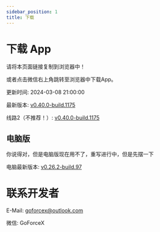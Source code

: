 ```yaml
---
sidebar_position: 1
title: 下载
---
```



# 下载 App

请将本页面链接复制到浏览器中！

或者点击微信右上角跳转至浏览器中下载App。

更新时间: 2024-03-08 21:00:00

最新版本: [v0.40.0-build.1175](https://app-dist-1307054264.file.myqcloud.com/actions/prescore_flutter/175/apk/app-release-signed.apk)

线路2（不推荐！）: [v0.40.0-build.1175](https://dl.bjbybbs.com/actions/prescore_flutter/175/apk/app-release-signed.apk)

## 电脑版

你说得对，但是电脑版现在用不了，重写进行中，但是先摆一下

电脑最新版本: [v0.26.2-build.97](https://matrix-dl.bjbybbs.com/without-ci/prescore-flutter-windows/SRInstaller-v0.26.2.exe)

# 联系开发者

E-Mail: [goforcex@outlook.com](mailto:goforcex@outlook.com)

微信: <Heimu>GoForceX</Heimu>